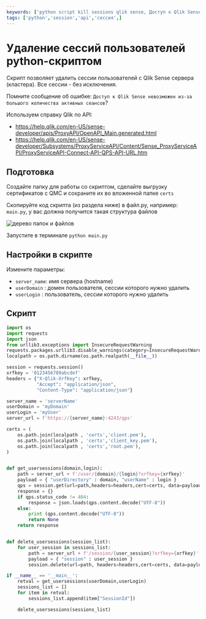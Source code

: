---
keywords: ['python script kill sessions qlik sense, Доступ к Qlik Sense невозможен из-за большого количества активных сеансов']
tags: ['python','session','api','сессия',]
---

# Удаление сессий пользователей python-скриптом

Скрипт позволяет удалить сессии пользователей с Qlik Sense сервера (кластера). Все сессии - без исключения.

Помните сообщение об ошибке: `Доступ к Qlik Sense невозможен из-за большого количества активных сеансов`?

Используем справку Qlik по API:
- https://help.qlik.com/en-US/sense-developer/apis/ProxyAPI/OpenAPI_Main.generated.html
- https://help.qlik.com/en-US/sense-developer/Subsystems/ProxyServiceAPI/Content/Sense_ProxyServiceAPI/ProxyServiceAPI-Connect-API-QPS-API-URL.htm


## Подготовка

Создайте папку для работы со скриптом, сделайте выгрузку сертификатов с QMC и сохраните их во вложенной папке `certs`

Скопируйте код скрипта (из раздела ниже) в файл.py, например: `main.py`, у вас должна получится такая структура файлов

![дерево папок и файлов](/img/arch/wqVp9mF2HJ.png)


Запустите в терминале `python main.py`


## Настройки в скрипте

Измените параметры:

- `server_name`: имя сервера (hostname)
- `userDomain` : домен пользователя, сессии которого нужно удалить
- `userLogin` : пользователь, сессии которого нужно удалить

## Скрипт

```py
import os
import requests
import json
from urllib3.exceptions import InsecureRequestWarning
requests.packages.urllib3.disable_warnings(category=InsecureRequestWarning)
localpath = os.path.dirname(os.path.realpath(__file__))

session = requests.session()
xrfkey = '0123456789abcdef'
headers = {"X-Qlik-XrfKey": xrfkey,
           "Accept": "application/json",
           "Content-Type": "application/json"}

server_name = 'serverName'
userDomain = 'myDomain'
userLogin = 'myUser'
server_url = f'https://{server_name}:4243/qps'

certs = (
    os.path.join(localpath , 'certs','client.pem'),
    os.path.join(localpath , 'certs','client_key.pem'),
    os.path.join(localpath , 'certs','root.pem'),
)


def get_usersessions(domain,login):
    path = server_url + f'/user/{domain}/{login}?xrfkey={xrfkey}'
    payload = { "userDirectory" : domain, "userName" : login }
    qps = session.get(url=path,headers=headers,cert=certs, data=payload ,verify=False)
    response = {}
    if qps.status_code != 404:
        response = json.loads(qps.content.decode("UTF-8"))
    else:
        print (qps.content.decode("UTF-8"))
        return None
    return response


def delete_usersessions(session_list):
    for user_session in sessions_list:
        path = server_url + f'/session/{user_session}?xrfkey={xrfkey}'
        payload = { "session" : user_session }
        session.delete(url=path, headers=headers,cert=certs, data=payload ,verify=False)

if __name__ == '__main__':
    retval = get_usersessions(userDomain,userLogin)
    sessions_list = []
    for item in retval:
        sessions_list.append(item["SessionId"])

    delete_usersessions(sessions_list)

```
